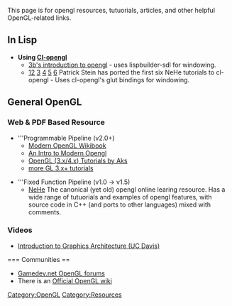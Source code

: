 This page is for opengl resources, tutuorials, articles, and other helpful OpenGL-related links.

== In Lisp == 

*'''Using [[Cl-opengl]]'''
** [http://3bb.cc/tutorials/cl-opengl/index.html 3b's introduction to opengl] - uses lispbuilder-sdl for windowing.
** [http://nklein.com/2010/06/nehe-tutorials-for-cl-opengl/ 1][http://nklein.com/2010/06/nehe-tutorial-02-drawing-triangles-and-quadrilaterals/ 2] [http://nklein.com/2010/06/nehe-tutorial-03-color/ 3] [http://nklein.com/2010/06/nehe-tutorial-04-rotation/ 4] [http://nklein.com/2010/06/nehe-tutorial-05-solids/ 5] [http://nklein.com/2010/06/nehe-tutorial-06-textured-solids/ 6] Patrick Stein has ported the first six NeHe tutorials to cl-opengl - Uses cl-opengl's glut bindings for windowing.

== General OpenGL == 

=== Web & PDF Based Resource ===

* '''Programmable Pipeline (v2.0+)
** [http://en.wikibooks.org/wiki/OpenGL_Programming#Modern_OpenGL Modern OpenGL Wikibook ]
** [http://duriansoftware.com/joe/An-intro-to-modern-OpenGL.-Table-of-Contents.html An Intro to Modern Opengl]
** [http://sites.google.com/site/opengltutorialsbyaks/home OpenGL (3.x/4.x) Tutorials by Aks]
** [http://www.arcsynthesis.org/gltut/ more GL 3.x+ tutorials]

* '''Fixed Function Pipeline (v1.0 -> v1.5)
** [http://nehe.gamedev.net/ NeHe] The canonical (yet old) opengl online learing resource. Has a wide range of tutuorials and examples of opengl features, with source code in C++ (and ports to other languages) mixed with comments.

=== Videos ===

* [http://www.youtube.com/playlist?list=PL4A8BA1C3B38CFCA0&feature=plcp Introduction to Graphics Architecture (UC Davis)]

=== Communities ==
* [http://www.gamedev.net/community/forums/forum.asp?forum_id=25 Gamedev.net OpenGL forums]
* There is an [http://www.opengl.org/wiki/Main_Page Official OpenGL wiki]

[[Category:OpenGL]]
[[Category:Resources]]